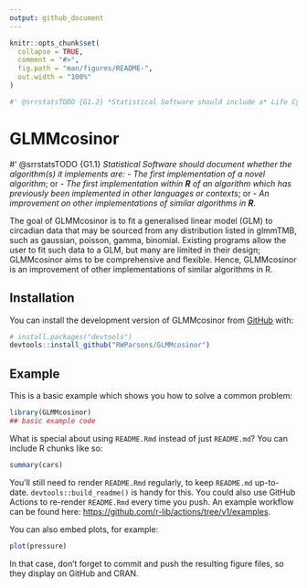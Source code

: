 ```yaml
---
output: github_document
---
```


<!-- README.md is generated from README.Rmd. Please edit that file -->

```r
knitr::opts_chunk$set(
  collapse = TRUE,
  comment = "#>",
  fig.path = "man/figures/README-",
  out.width = "100%"
)
```

```r
#' @srrstatsTODO {G1.2} *Statistical Software should include a* Life Cycle Statement *describing current and anticipated future states of development.* 
```


# GLMMcosinor

<!-- badges: start -->
<!-- badges: end -->
#' @srrstatsTODO {G1.1} *Statistical Software should document whether the algorithm(s) it implements are:* - *The first implementation of a novel algorithm*; or - *The first implementation within **R** of an algorithm which has previously been implemented in other languages or contexts*; or - *An improvement on other implementations of similar algorithms in **R***.

The goal of GLMMcosinor is to fit a generalised linear model (GLM) to circadian data that
may be sourced from any distribution listed in glmmTMB, such as gaussian, poisson, 
gamma, binomial. Existing programs allow the user to fit such data to a GLM, but 
many are limited in their design; GLMMcosinor aims to be comprehensive and flexible. 
Hence, GLMMcosinor is an improvement of other implementations of similar algorithms 
in R. 

## Installation

You can install the development version of GLMMcosinor from [GitHub](https://github.com/) with:

``` r
# install.packages("devtools")
devtools::install_github("RWParsons/GLMMcosinor")
```

## Example

This is a basic example which shows you how to solve a common problem:

```r
library(GLMMcosinor)
## basic example code
```

What is special about using `README.Rmd` instead of just `README.md`? You can include R chunks like so:

```r
summary(cars)
```

You'll still need to render `README.Rmd` regularly, to keep `README.md` up-to-date. `devtools::build_readme()` is handy for this. You could also use GitHub Actions to re-render `README.Rmd` every time you push. An example workflow can be found here: <https://github.com/r-lib/actions/tree/v1/examples>.

You can also embed plots, for example:

```r
plot(pressure)
```

In that case, don't forget to commit and push the resulting figure files, so they display on GitHub and CRAN.
